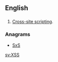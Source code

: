 ==English==

==={{initialism}}===
{{en-initialism}}

# [[w:Cross-site scripting|Cross-site scripting]].

===Anagrams===
* [[SxS#English|SxS]]

[[sv:XSS]]